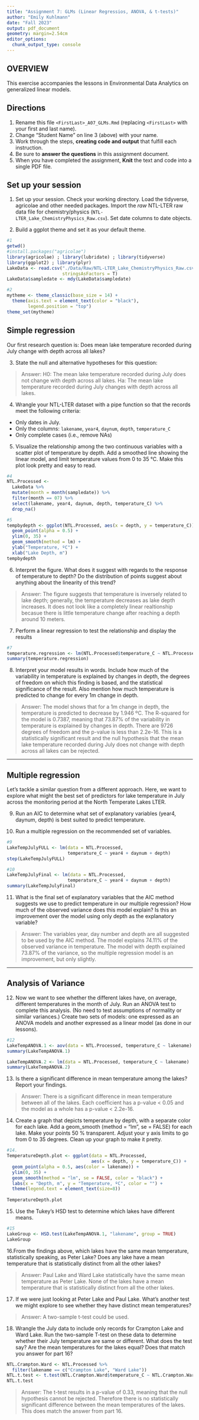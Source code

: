 ```yaml
---
title: "Assignment 7: GLMs (Linear Regressios, ANOVA, & t-tests)"
author: "Emily Kuhlmann"
date: "Fall 2023"
output: pdf_document
geometry: margin=2.54cm
editor_options: 
  chunk_output_type: console
---
```


## OVERVIEW

This exercise accompanies the lessons in Environmental Data Analytics on generalized linear models. 

## Directions
1. Rename this file `<FirstLast>_A07_GLMs.Rmd` (replacing `<FirstLast>` with your first and last name).
2. Change "Student Name" on line 3 (above) with your name.
3. Work through the steps, **creating code and output** that fulfill each instruction.
4. Be sure to **answer the questions** in this assignment document.
5. When you have completed the assignment, **Knit** the text and code into a single PDF file.


## Set up your session 
1. Set up your session. Check your working directory. Load the tidyverse, agricolae and other needed packages. Import the *raw* NTL-LTER raw data file for chemistry/physics (`NTL-LTER_Lake_ChemistryPhysics_Raw.csv`). Set date columns to date objects.

2. Build a ggplot theme and set it as your default theme.

```r
#1
getwd()
#install.packages("agricolae")
library(agricolae) ; library(lubridate) ; library(tidyverse) 
library(ggplot2) ; library(plyr)
LakeData <- read.csv("./Data/Raw/NTL-LTER_Lake_ChemistryPhysics_Raw.csv",
                     stringsAsFactors = T)
LakeData$sampledate <- mdy(LakeData$sampledate)

#2
mytheme <- theme_classic(base_size = 14) +
  theme(axis.text = element_text(color = "black"), 
        legend.position = "top")
theme_set(mytheme)

```

## Simple regression
Our first research question is: Does mean lake temperature recorded during July change with depth across all lakes?

3. State the null and alternative hypotheses for this question:

> Answer:
H0: The mean lake temperature recorded during July does not change with depth across all lakes. 
Ha: The mean lake temperature recorded during July changes with depth across all lakes.


4.  Wrangle your NTL-LTER dataset with a pipe function so that the records meet the following criteria: 
 * Only dates in July. 
 * Only the columns: `lakename`, `year4`, `daynum`, `depth`, `temperature_C`
 * Only complete cases (i.e., remove NAs)

5. Visualize the relationship among the two continuous variables with a scatter plot of temperature by depth. Add a smoothed line showing the linear model, and limit temperature values from 0 to 35 °C. Make this plot look pretty and easy to read.

```r
#4
NTL.Processed <- 
  LakeData %>% 
  mutate(month = month(sampledate)) %>% 
  filter(month == 07) %>% 
  select(lakename, year4, daynum, depth, temperature_C) %>% 
  drop_na()

#5
tempbydepth <- ggplot(NTL.Processed, aes(x = depth, y = temperature_C)) + 
  geom_point(alpha = 0.5) +
  ylim(0, 35) +
  geom_smooth(method = lm) +
  ylab("Temperature, ºC") +
  xlab("Lake Depth, m")
tempbydepth
```


6. Interpret the figure. What does it suggest with regards to the response of temperature to depth? Do the distribution of points suggest about anything about the linearity of this trend?

> Answer: The figure suggests that temperature is inversely related to lake depth; generally, the temperature decreases as lake depth increases. It does not look like a completely linear realtionship becasue there is little temperature change after reaching a depth around 10 meters. 


7. Perform a linear regression to test the relationship and display the results

```r
#7
temperature.regression <- lm(NTL.Processed$temperature_C ~ NTL.Processed$depth)
summary(temperature.regression)
```


8. Interpret your model results in words. Include how much of the variability in temperature is explained by changes in depth, the degrees of freedom on which this finding is based, and the statistical significance of the result. Also mention how much temperature is predicted to change for every 1m change in depth. 

> Answer: The model shows that for a 1m change in depth, the temperature is predicted to decrease by 1.946 ºC. The R-squared for the model is 0.7387, meaning that 73.87% of the variability in temperature is explained by changes in depth. There are 9726 degrees of freedom and the p-value is less than 2.2e-16. This is a statistically significant result and the null hypothesis that the mean lake temperature recorded during July does not change with depth across all lakes can be rejected. 


---

## Multiple regression
Let's tackle a similar question from a different approach. Here, we want to explore what might the best set of predictors for lake temperature in July across the monitoring period at the North Temperate Lakes LTER. 


9. Run an AIC to determine what set of explanatory variables (year4, daynum, depth) is best suited to predict temperature.

10. Run a multiple regression on the recommended set of variables. 

```r
#9
LakeTempJulyFULL <- lm(data = NTL.Processed, 
                       temperature_C ~ year4 + daynum + depth)
step(LakeTempJulyFULL)

#10
LakeTempJulyFinal <- lm(data = NTL.Processed, 
                       temperature_C ~ year4 + daynum + depth)
summary(LakeTempJulyFinal)

```

11. What is the final set of explanatory variables that the AIC method suggests we use to predict temperature in our multiple regression? How much of the observed variance does this model explain? Is this an improvement over the model using only depth as the explanatory variable?

> Answer: The variables year, day number and depth are all suggested to be used by the AIC method. The model explains 74.11% of the observed variance in temperature. The model with depth explained 73.87% of the variance, so the multiple regression model is an improvement, but only slightly. 



---
## Analysis of Variance

12. Now we want to see whether the different lakes have, on average, different temperatures in the month of July. Run an ANOVA test to complete this analysis. (No need to test assumptions of normality or similar variances.) Create two sets of models: one expressed as an ANOVA models and another expressed as a linear model (as done in our lessons).

```r
#12
LakeTempANOVA.1 <- aov(data = NTL.Processed, temperature_C ~ lakename)
summary(LakeTempANOVA.1)

LakeTempANOVA.2 <- lm(data = NTL.Processed, temperature_C ~ lakename)
summary(LakeTempANOVA.2)
```

13. Is there a significant difference in mean temperature among the lakes? Report your findings. 

> Answer: There is a significant difference in mean temperature between all of the lakes. Each coefficient has a p-value < 0.05 and the model as a whole has a p-value < 2.2e-16. 



14. Create a graph that depicts temperature by depth, with a separate color for each lake. Add a geom_smooth (method = "lm", se = FALSE) for each lake. Make your points 50 % transparent. Adjust your y axis limits to go from 0 to 35 degrees. Clean up your graph to make it pretty. 

```r
#14.
TemperatureDepth.plot <- ggplot(data = NTL.Processed, 
                                aes(x = depth, y = temperature_C)) +
  geom_point(alpha = 0.5, aes(color = lakename)) +
  ylim(0, 35) +
  geom_smooth(method = "lm", se = FALSE, color = "black") +
  labs(x = "Depth, m", y = "Temperature, ºC", color = "") +
  theme(legend.text = element_text(size=8))
  
TemperatureDepth.plot

```

15. Use the Tukey's HSD test to determine which lakes have different means.

```r
#15
LakeGroup <- HSD.test(LakeTempANOVA.1, "lakename", group = TRUE)
LakeGroup
```

16.From the findings above, which lakes have the same mean temperature, statistically speaking, as Peter Lake? Does any lake have a mean temperature that is statistically distinct from all the other lakes?

>Answer: Paul Lake and Ward Lake statistically have the same mean temperature as Peter Lake. None of the lakes have a mean temperature that is statistically distinct from all the other lakes. 

 

17. If we were just looking at Peter Lake and Paul Lake. What's another test we might explore to see whether they have distinct mean temperatures? 

>Answer: A two-sample t-test could be used. 



18. Wrangle the July data to include only records for Crampton Lake and Ward Lake. Run the two-sample T-test on these data to determine whether their July temperature are same or different. What does the test say? Are the mean temperatures for the lakes equal? Does that match you answer for part 16?

```r
NTL.Crampton.Ward <- NTL.Processed %>% 
  filter(lakename == c("Crampton Lake", "Ward Lake"))
NTL.t.test <- t.test(NTL.Crampton.Ward$temperature_C ~ NTL.Crampton.Ward$lakename)
NTL.t.test
```

>Answer: The t-test results in a p-value of 0.33, meaning that the null hypothesis cannot be rejected. Therefore there is no statistically significant difference between the mean temperatures of the lakes. This does match the answer from part 16. 
